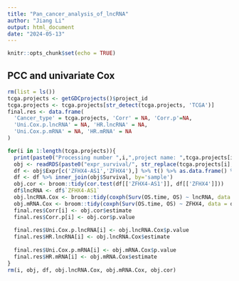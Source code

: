 ---
title: "Pan_cancer_analysis_of_lncRNA"
author: "Jiang Li"
output: html_document
date: "2024-05-13"
---

```{r setup, include=FALSE}
knitr::opts_chunk$set(echo = TRUE)
```

## PCC and univariate Cox 
```{r}
rm(list = ls())
tcga.projects <- getGDCprojects()$project_id
tcga.projects <- tcga.projects[str_detect(tcga.projects, 'TCGA')]
final.res <- data.frame(
  'Cancer_type' = tcga.projects, 'Corr' = NA, 'Corr.p'=NA,
  'Uni.Cox.p.lncRNA' = NA, 'HR.lncRNA' = NA, 
  'Uni.Cox.p.mRNA' = NA, 'HR.mRNA' = NA
)

for(i in 1:length(tcga.projects)){
  print(paste0("Processing number ",i,",project name: ",tcga.projects[i]))
  obj <- readRDS(paste0("expr_survival/", str_replace(tcga.projects[i], '-', '_'),".rds"))
  df <- obj$Expr[c('ZFHX4-AS1','ZFHX4'),] %>% t() %>% as.data.frame() %>% rownames_to_column('sample')
  df <- df %>% inner_join(obj$Survival, by='sample')
  obj.cor <- broom::tidy(cor.test(df[['ZFHX4-AS1']], df[['ZFHX4']]))
  df$lncRNA <- df$`ZFHX4-AS1`
  obj.lncRNA.Cox <- broom::tidy(coxph(Surv(OS.time, OS) ~ lncRNA, data = df), exponentiate=T)
  obj.mRNA.Cox <- broom::tidy(coxph(Surv(OS.time, OS) ~ ZFHX4, data = df), exponentiate=T)
  final.res$Corr[i] <- obj.cor$estimate
  final.res$Corr.p[i] <- obj.cor$p.value
  
  final.res$Uni.Cox.p.lncRNA[i] <- obj.lncRNA.Cox$p.value
  final.res$HR.lncRNA[i] <- obj.lncRNA.Cox$estimate
  
  final.res$Uni.Cox.p.mRNA[i] <- obj.mRNA.Cox$p.value
  final.res$HR.mRNA[i] <- obj.mRNA.Cox$estimate
}
rm(i, obj, df, obj.lncRNA.Cox, obj.mRNA.Cox, obj.cor)
```

